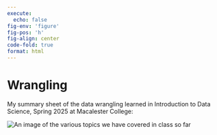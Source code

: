 ```yaml
---
execute: 
  echo: false
fig-env: 'figure'
fig-pos: 'h'
fig-align: center
code-fold: true
format: html
---
```


# Wrangling {-}

My summary sheet of the data wrangling learned in Introduction to Data Science, Spring 2025 at Macalester College:

<img src="exam-2-sg.jpg" alt="An image of the various topics we have covered in class so far"/>

